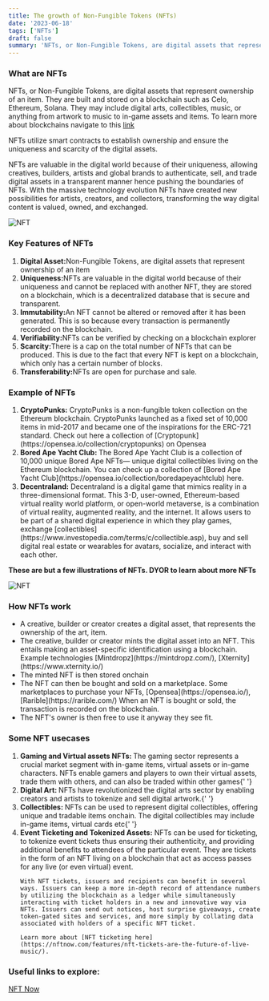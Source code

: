 ```yaml
---
title: The growth of Non-Fungible Tokens (NFTs)
date: '2023-06-18'
tags: ['NFTs']
draft: false
summary: 'NFTs, or Non-Fungible Tokens, are digital assets that represent ownership of an item. They are built and stored on a blockchain. They may include digital arts, collectibles, music, or anything from artwork to music to in-game assets and items.'
---
```


### What are NFTs

NFTs, or Non-Fungible Tokens, are digital assets that represent ownership of an item. They are built and stored on a blockchain such as Celo, Ethereum, Solana. They may include digital arts, collectibles, music, or anything from artwork to music to in-game assets and items. To learn more about blockchains navigate to this [link](https://mabwa.netlify.app/blog/nested-route/blockchain)

NFTs utilize smart contracts to establish ownership and ensure the uniqueness and scarcity of the digital assets.

NFTs are valuable in the digital world because of their uniqueness, allowing creatives, builders, artists and global brands to authenticate, sell, and trade digital assets in a transparent manner hence pushing the boundaries of NFTs. With the massive technology evolution NFTs have created new possibilities for artists, creators, and collectors, transforming the way digital content is valued, owned, and exchanged.

![NFT](/static/images/canada/nfts.jpg)

### Key Features of NFTs

<ol>
  <li>
    <strong>Digital Asset:</strong>Non-Fungible Tokens, are digital assets that represent ownership
    of an item
  </li>
  <li>
    <strong>Uniqueness:</strong>NFTs are valuable in the digital world because of their uniqueness
    and cannot be replaced with another NFT, they are stored on a blockchain, which is a
    decentralized database that is secure and transparent.
  </li>
  <li>
    <strong>Immutability:</strong>An NFT cannot be altered or removed after it has been generated.
    This is so because every transaction is permanently recorded on the blockchain.
  </li>
  <li>
    <strong>Verifiability:</strong>NFTs can be verified by checking on a blockchain explorer
  </li>
  <li>
    <strong>Scarcity:</strong>There is a cap on the total number of NFTs that can be produced. This
    is due to the fact that every NFT is kept on a blockchain, which only has a certain number of
    blocks.
  </li>
  <li>
    <strong>Transferability:</strong>NFTs are open for purchase and sale.
  </li>
</ol>

### Example of NFTs

<ol>
  <li>
    <strong>CryptoPunks:</strong> CryptoPunks is a non-fungible token collection on the Ethereum
    blockchain. CryptoPunks launched as a fixed set of 10,000 items in mid-2017 and became one of
    the inspirations for the ERC-721 standard. Check out here a collection of
    [Cryptopunk](https://opensea.io/collection/cryptopunks) on Opensea
  </li>
  <li>
    <strong>Bored Ape Yacht Club: </strong> The Bored Ape Yacht Club is a collection of 10,000
    unique Bored Ape NFTs— unique digital collectibles living on the Ethereum blockchain. You can
    check up a collection of [Bored Ape Yacht Club](https://opensea.io/collection/boredapeyachtclub)
    here.
  </li>
  <li>
    <strong>Decentraland:</strong> Decentraland is a digital game that mimics reality in a
    three-dimensional format. This 3-D, user-owned, Ethereum-based virtual reality world platform,
    or open-world metaverse, is a combination of virtual reality, augmented reality, and the
    internet. It allows users to be part of a shared digital experience in which they play games,
    exchange [collectibles](https://www.investopedia.com/terms/c/collectible.asp), buy and sell
    digital real estate or wearables for avatars, socialize, and interact with each other.
  </li>
</ol>

<strong>These are but a few illustrations of NFTs. DYOR to learn about more NFTs</strong>

![NFT](/static/images/canada/boredape.jpg)

### How NFTs work

<ul>
  <li>
    A creative, builder or creator creates a digital asset, that represents the ownership of the
    art, item.
  </li>
  <li>
    The creative, builder or creator mints the digital asset into an NFT. This entails making an
    asset-specific identification using a blockchain. Example technologies
    [Mintdropz](https://mintdropz.com/), [Xternity](https://www.xternity.io/)
  </li>
  <li>The minted NFT is then stored onchain</li>
  <li>
    The NFT can then be bought and sold on a marketplace. Some marketplaces to purchase your NFTs,
    [Opensea](https://opensea.io/), [Rarible](https://rarible.com/) When an NFT is bought or sold,
    the transaction is recorded on the blockchain.
  </li>
  <li>The NFT's owner is then free to use it anyway they see fit.</li>
</ul>

### Some NFT usecases

<ol>
  <li>
    <strong>Gaming and Virtual assets NFTs: </strong>The gaming sector represents a crucial market
    segment with in-game items, virtual assets or in-game characters. NFTs enable gamers and players
    to own their virtual assets, trade them with others, and can also be traded within other
    games{' '}
  </li>
  <li>
    <strong>Digital Art: </strong>NFTs have revolutionized the digital arts sector by enabling
    creators and artists to tokenize and sell digital artwork.{' '}
  </li>
  <li>
    <strong>Collectibles: </strong> NFTs can be used to represent digital collectibles, offering
    unique and tradable items onchain. The digital collectibles may include in-game items, virtual
    cards etc{' '}
  </li>
  <li>
    <strong>Event Ticketing and Tokenized Assets:</strong> NFTs can be used for ticketing, to
    tokenize event tickets thus ensuring their authenticity, and providing additional benefits to
    attendees of the particular event. They are tickets in the form of an NFT living on a blockchain that act as access passes for any live (or even virtual) event.

    With NFT tickets, issuers and recipients can benefit in several ways. Issuers can keep a more in-depth record of attendance numbers by utilizing the blockchain as a ledger while simultaneously interacting with ticket holders in a new and innovative way via NFTs. Issuers can send out notices, host surprise giveaways, create token-gated sites and services, and more simply by collating data associated with holders of a specific NFT ticket.

    Learn more about [NFT ticketing here](https://nftnow.com/features/nft-tickets-are-the-future-of-live-music/).

  </li>
</ol>

### Useful links to explore:

[NFT Now](https://nftnow.com/)
